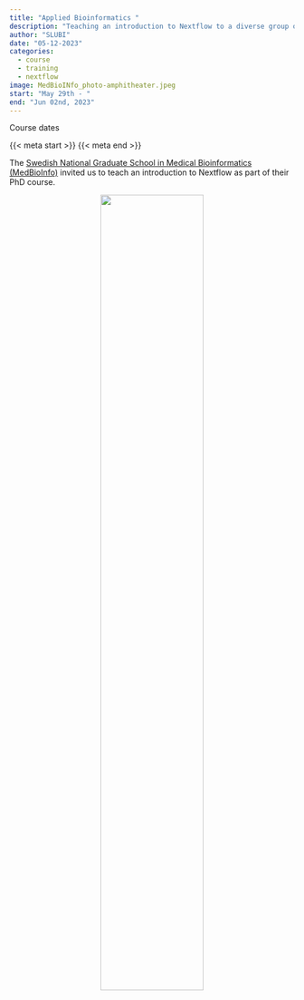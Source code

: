 ```yaml
---
title: "Applied Bioinformatics "
description: "Teaching an introduction to Nextflow to a diverse group of students from all over Sweden."
author: "SLUBI"
date: "05-12-2023"
categories:
  - course
  - training
  - nextflow
image: MedBioINfo_photo-amphitheater.jpeg
start: "May 29th - "
end: "Jun 02nd, 2023" 
---
```


::: {.course-meta-block .quarto-title-meta}
:::: {.quarto-title-meta-heading}
Course dates
::::
:::: {.quarto-title-meta-contents}
{{< meta start >}} {{< meta end >}}
::::
:::

The [Swedish National Graduate School in Medical Bioinformatics (MedBioInfo)](https://www.medbioinfo.se/) invited us to teach an introduction to Nextflow as part of their PhD course.

<center>
![](MedBioINfo_photo-amphitheater.jpeg){ .class width=60%}